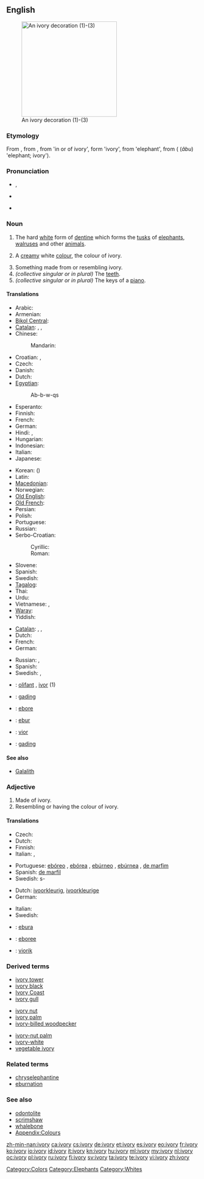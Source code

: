{{wikipedia}}
==English==
[[Image:Ivory_decoration.jpg|thumb|right|250px|An ivory decoration (1)-(3)]]

===Etymology===
From {{etyl|xno}} {{term|ivorie|lang=xno}}, from {{etyl|ONF.}} {{term|ivurie|lang=fro}}, from {{etyl|la}} {{term|eboreus}} 'in or of ivory', form {{term|ebur}} 'ivory', from {{etyl|cop}} {{rfscript|Coptic}} {{term||ebu|lang=cop}} 'elephant', from {{etyl|egy}} {{term|𓍋𓃀𓅱𓌟|tr=3bw||ivory|sc=Egyp}} ({{term|ȝbw|alt=bw}} (''âbu'') 'elephant; ivory').

===Pronunciation===
* {{IPA|/ˈaɪvəri/}}, {{SAMPA|/"aIv(@)ri/}}
* {{audio|En-us-ivory.ogg|Audio (US)}}

* {{hyphenation|i|vo|ry}}

===Noun===
{{en-noun|ivor|ies|-}}

# {{uncountable}} The hard [[white]] form of [[dentine]] which forms the [[tusk]]s of [[elephant]]s, [[walrus]]es and other [[animal]]s.
# A [[cream]]y white [[color|colour]], the colour of ivory.
#: {{color panel|FFFFF0}}
# Something made from or resembling ivory.
# ''(collective singular or in plural)'' The [[teeth]].
# ''(collective singular or in plural)'' The keys of a [[piano]].

====Translations====
{{trans-top|material}}
* Arabic: {{t|ar|عاج|m|tr=3aaj|sc=Arab}}
* Armenian: {{t|hy|փղոսկր|tr=p'ġoskr|sc=Armn}}
* [[Bikol Central]]: {{tø|bcl|gading}}
* [[Catalan]]: {{t|ca|ivori|m}}, {{t|ca|vori|m}}, {{t|ca|marfil|m}}
* Chinese:
*: Mandarin: {{t|zh|象牙|tr=xiàngyá|sc=Hani}}
* Croatian: {{t-|hr|slonovača|f|alt=slònovača}}, {{t-|hr|bjelokost|f|alt=bjȅlokōst}}
* Czech: {{t+|cs|slonovina|f}}
* Danish: {{t+|da|elfenben|n}}
* Dutch: {{t+|nl|ivoor|n}}
* [[Egyptian]]: {{tø|egy|ȝbw|alt=bw|sc=Egyp}}
*: <hiero>Ab-b-w-qs</hiero>
* Esperanto: {{t-|eo|eburo|xs=Esperanto}}
* Finnish: {{t+|fi|norsunluu}}
* French: {{t+|fr|ivoire|m}}
* German: {{t+|de|Elfenbein|n}}
* Hindi: {{t|hi|हाथीदांत|tr=hāthīdānt|sc=Deva}}, {{t|hi|हाथी दांत|tr=hāthī dānt|sc=Deva}}
* Hungarian: {{t+|hu|elefántcsont}}
* Indonesian: {{t|id|gading}}
* Italian: {{t+|it|avorio|m}}
* Japanese: {{t|ja|象牙|tr=ぞうげ, zōge|sc=Jpan}}
{{trans-mid}}
* Korean: {{t|ko|상아|tr=sang-a|sc=Kore}} ({{t|ko|象牙|sc=Kore}})
* Latin: {{t+|la|ebur|n}}
* [[Macedonian]]: {{t|mk|слонова коска|f|tr=slónova kóska}}
* Norwegian: {{t-|no|elfenben}}
* [[Old English]]: {{t-|ang|elpendban|n|alt=elpendbān|xs=Old English}}
* [[Old French]]: {{tø|fro|olifan|m}}
* Persian: {{t|fa|عاج|tr='âj|sc=fa-Arab}}
* Polish: {{t+|pl|kość słoniowa|f}}
* Portuguese: {{t+|pt|marfim|m}}
* Russian: {{t|ru|слоновая кость|f|tr=slonóvaja kost’|sc=Cyrl}}
* Serbo-Croatian:
*: Cyrillic: {{t|sh|слоновача|f}}
*: Roman: {{t|sh|slonovača|f}}
* Slovene: {{t+|sl|slonovina|f}}
* Spanish: {{t+|es|marfil|m}}
* Swedish: {{t+|sv|elfenben|n}}
* [[Tagalog]]: {{t|tl|garing}}
* Thai: {{t|th|งาช้าง|tr=ngaa cháang|sc=Thai}}
* Urdu: {{t|ur|ہاتھی دانت|tr=hāthī dānt|sc=ur-Arab}}
* Vietnamese: {{t|vi|ngà voi}}, {{t|vi|ngà}}
* [[Waray]]: {{tø|war|gading}}
* Yiddish: {{t|yi|העלפאַנדביין|sc=Hebr}}
{{trans-bottom}}

{{trans-top|colour}}
* [[Catalan]]: {{t|ca|ivori}}, {{t|ca|vori}}, {{t|ca|marfil|m}}
* Dutch: {{t+|nl|ivoorkleur|f}}
* French: {{t|fr|ivoire}}
* German: {{t+|de|Elfenbein|n}}
{{trans-mid}}
* Russian: {{t|ru|слоновая кость|f|tr=slonóvaja kost’|sc=Cyrl}}, {{t|ru|цвет слоновой кости|m|tr=cvet slonóvoj kósti|sc=Cyrl}}
* Spanish: {{t+|es|ebúrneo}}
* Swedish: {{t|sv|elfenbensfärg|c}}, {{t|sv|elfenbensvitt|n}}
{{trans-bottom}}

{{checktrans}}
<!--Remove this section once all of the translations below have been moved into the tables above.-->
* {{ttbc|br}}: [[olifant]] {{m}}, [[ivor]] {{m}} (1)
* {{ttbc|id}}: [[gading]]
* {{ttbc|ia}}: [[ebore]]
* {{ttbc|la}}: [[ebur]]
* {{ttbc|vo}}: [[vior]]
* {{ttbc|ms}}: [[gading]]

====See also====
* [[Galalith]]

===Adjective===
{{en-adj|-}}

# Made of ivory.
# Resembling or having the colour of ivory.

====Translations====
{{trans-top|made of ivory}}
* Czech: {{t-|cs|slonovinový|m}}
* Dutch: {{t-|nl|ivoren}}
* Finnish: {{t+|fi|norsunluinen}}
* Italian: {{t+|it|eburneo}}, {{t|it|avorio}}
{{trans-mid}}
* Portuguese: [[ebóreo]] {{m}}, [[ebórea]] {{f}}, [[ebúrneo]] {{m}}, [[ebúrnea]] {{f}}, [[de marfim]]
* Spanish: [[de marfil]]
* Swedish: {{t+|sv|elfenben}}s-
{{trans-bottom}}

{{trans-top|having colour of ivory}}
* Dutch: [[ivoorkleurig]], [[ivoorkleurige]]
* German: {{t+|de|elfenbeinfarben}}
{{trans-mid}}
* Italian: {{t+|it|eburneo}}
* Swedish: {{t|sv|elfenbensfärgad}}
{{trans-bottom}}

{{checktrans}}
<!--Remove this section once all of the translations below have been moved into the tables above.-->
* {{ttbc|eo}}: [[ebura]]
* {{ttbc|ia}}: [[eboree]]
* {{ttbc|vo}}: [[viorik]]

===Derived terms===
{{top3}}
* [[ivory tower]]
* [[ivory black]]
* [[Ivory Coast]]
* [[ivory gull]]
{{mid3}}
* [[ivory nut]]
* [[ivory palm]]
* [[ivory-billed woodpecker]]
{{mid3}}
* [[ivory-nut palm]]
* [[ivory-white]]
* [[vegetable ivory]]
{{bottom}}

===Related terms===
* [[chryselephantine]]
* [[eburnation]]

===See also===
* [[odontolite]]
* [[scrimshaw]]
* [[whalebone]]
* [[Appendix:Colours]]

[[Category:Colors]]
[[Category:Elephants]]
[[Category:Whites]]

[[zh-min-nan:ivory]]
[[ca:ivory]]
[[cs:ivory]]
[[de:ivory]]
[[et:ivory]]
[[es:ivory]]
[[eo:ivory]]
[[fr:ivory]]
[[ko:ivory]]
[[io:ivory]]
[[id:ivory]]
[[it:ivory]]
[[kn:ivory]]
[[hu:ivory]]
[[ml:ivory]]
[[my:ivory]]
[[nl:ivory]]
[[oc:ivory]]
[[pl:ivory]]
[[ru:ivory]]
[[fi:ivory]]
[[sv:ivory]]
[[ta:ivory]]
[[te:ivory]]
[[vi:ivory]]
[[zh:ivory]]